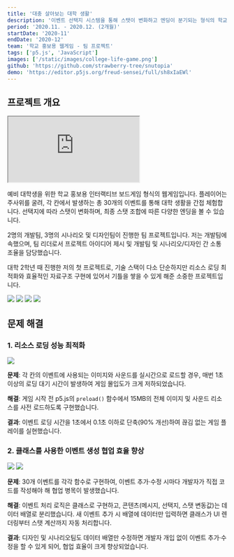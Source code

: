 ```yaml
---
title: '대충 살아보는 대학 생활'
description: '이벤트 선택지 시스템을 통해 스탯이 변화하고 엔딩이 분기되는 형식의 학교 홍보용 웹게임'
period: '2020.11. - 2020.12. (2개월)'
startDate: '2020-11'
endDate: '2020-12'
team: '학교 홍보용 웹게임 - 팀 프로젝트'
tags: ['p5.js', 'JavaScript']
images: ['/static/images/college-life-game.png']
github: 'https://github.com/strawberry-tree/snutopia'
demo: 'https://editor.p5js.org/freud-sensei/full/sh8xIaEWl'
---
```


## 프로젝트 개요

<div className="mx-auto hidden w-full max-w-[800px] md:block" style={{ aspectRatio: '5 / 4' }}>
  <iframe
    className="h-full w-full"
    src="https://editor.p5js.org/freud-sensei/full/sh8xIaEWl"
  ></iframe>
</div>

예비 대학생을 위한 학교 홍보용 인터랙티브 보드게임 형식의 웹게임입니다. 플레이어는 주사위를 굴려, 각 칸에서 발생하는 총 30개의 이벤트를 통해 대학 생활을 간접 체험합니다. 선택지에 따라 스탯이 변화하며, 최종 스탯 조합에 따른 다양한 엔딩을 볼 수 있습니다.

2명의 개발팀, 3명의 시나리오 및 디자인팀이 진행한 팀 프로젝트입니다. 저는 개발팀에 속했으며, 팀 리더로서 프로젝트 아이디어 제시 및 개발팀 및 시나리오/디자인 간 소통 조율을 담당했습니다.

대학 2학년 때 진행한 저의 첫 프로젝트로, 기술 스택이 다소 단순하지만 리소스 로딩 최적화와 효율적인 자료구조 구현에 있어서 기틀을 쌓을 수 있게 해준 소중한 프로젝트입니다.

<div className="mx-auto grid grid-cols-1 gap-0 md:max-w-4xl md:grid-cols-2 print:mt-3 print:grid-cols-2">
  <img
    className="!my-0 block aspect-[10/7] h-auto w-full object-cover"
    src="/static/images/college-life-game/college-life-game-1.png"
  />
  <img
    className="!my-0 block aspect-[10/7] h-auto w-full object-cover"
    src="/static/images/college-life-game/college-life-game-2.png"
  />
  <img
    className="!my-0 block aspect-[10/7] h-auto w-full object-cover"
    src="/static/images/college-life-game/college-life-game-3.png"
  />
  <img
    className="!my-0 block aspect-[10/7] h-auto w-full object-cover"
    src="/static/images/college-life-game/college-life-game-4.png"
  />
</div>

## 문제 해결

### 1. 리소스 로딩 성능 최적화

<img
  className="mx-auto w-full max-w-4xl print:w-xl"
  src="/static/images/college-life-game/college-life-game-5.png"
/>

**문제**: 각 칸의 이벤트에 사용되는 이미지와 사운드를 실시간으로 로드할 경우, 매번 1초 이상의 로딩 대기 시간이 발생하여 게임 몰입도가 크게 저하되었습니다.

**해결**: 게임 시작 전 p5.js의 `preload()` 함수에서 15MB의 전체 이미지 및 사운드 리소스를 사전 로드하도록 구현했습니다.

**결과**: 이벤트 로딩 시간을 1초에서 0.1초 이하로 단축(90% 개선)하여 끊김 없는 게임 플레이를 실현했습니다.

### 2. 클래스를 사용한 이벤트 생성 협업 효율 향상

<div className="grid grid-cols-1 items-center gap-0 md:mx-auto md:max-w-3xl md:grid-cols-2 md:gap-2 print:mx-auto print:max-w-xl print:grid-cols-2 print:gap-2">
  <img src="/static/images/college-life-game/college-life-game-6a.png" />
  <img src="/static/images/college-life-game/college-life-game-6b.png" />
</div>

**문제**: 30개 이벤트를 각각 함수로 구현하여, 이벤트 추가·수정 시마다 개발자가 직접 코드를 작성해야 해 협업 병목이 발생했습니다.

**해결**: 이벤트 처리 로직은 클래스로 구현하고, 콘텐츠(메시지, 선택지, 스탯 변동값)는 데이터 배열로 분리했습니다. 새 이벤트 추가 시 배열에 데이터만 입력하면 클래스가 UI 렌더링부터 스탯 계산까지 자동 처리합니다.

**결과**: 디자인 및 시나리오팀도 데이터 배열만 수정하면 개발자 개입 없이 이벤트 추가·수정을 할 수 있게 되어, 협업 효율이 크게 향상되었습니다.
